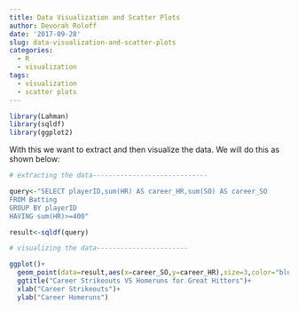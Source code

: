 ```yaml
---
title: Data Visualization and Scatter Plots
author: Devorah Roloff
date: '2017-09-28'
slug: data-visualization-and-scatter-plots
categories:
  - R
  - visualization
tags:
  - visualization
  - scatter plots
---
```


```r
library(Lahman)
library(sqldf)
library(ggplot2)
```

With this we want to extract and then visualize the data. We will do this as shown below:
```r
# extracting the data-----------------------------

query<-"SELECT playerID,sum(HR) AS career_HR,sum(SO) AS career_SO
FROM Batting
GROUP BY playerID
HAVING sum(HR)>=400"

result<-sqldf(query)

# visualizing the data-----------------------

ggplot()+
  geom_point(data=result,aes(x=career_SO,y=career_HR),size=3,color="blue")+
  ggtitle("Career Strikeouts VS Homeruns for Great Hitters")+
  xlab("Career Strikeouts")+
  ylab("Career Homeruns")
```

